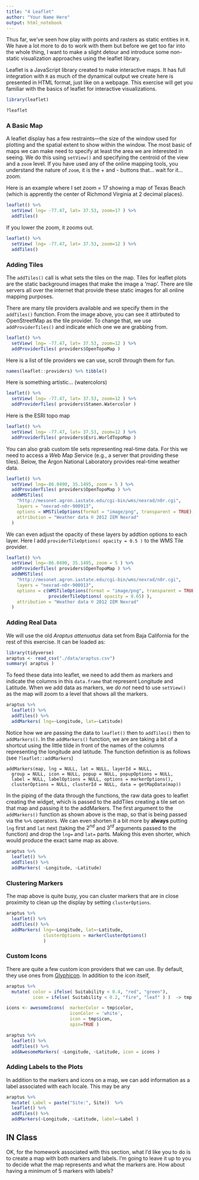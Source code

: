 ```yaml
---
title: "4 Leaflet"
author: "Your Name Here"
output: html_notebook
---
```


Thus far, we've seen how play with points and rasters as static entities in `R`.  We have a lot more to do to work with them but before we get too far into the whole thing, I want to make a slight detour and introduce some non-static visualization approaches using the leaflet library.  

Leaflet is a JavaScript library created to make interactive maps.  It has full integration with `R` as much of the dynamical output we create here is presented in HTML format, just like on a webpage.  This exercise will get you familiar with the basics of leaflet for interactive visualizations.


```r
library(leaflet)

?leaflet
```


### A Basic Map

A leaflet display has a few restraints—the size of the window used for plotting and the spatial extent to show within the window.  The most basic of maps we can make need to specify at least the area we are interested in seeing.  We do this using `setView()` and specifying the centroid of the view and a `zoom` level.  If you have used any of the online mapping tools, you understand the nature of `zoom`, it is the + and - buttons that... wait for it... zoom.

Here is an example where I set zoom = 17 showing a map of Texas Beach (which is apprently the center of Richmond Virginia at 2 decimal places).

```r
leaflet() %>% 
  setView( lng= -77.47, lat= 37.53, zoom=17 ) %>% 
  addTiles()
```

If you lower the zoom, it zooms out.

```r
leaflet() %>% 
  setView( lng= -77.47, lat= 37.53, zoom=12 ) %>% 
  addTiles()
```

### Adding Tiles

The `addTiles()` call is what sets the tiles on the map.  Tiles for leaflet plots are the static background images that make the image a 'map'.  There are tile servers all over the internet that provide these static images for all online mapping purposes.

There are many tile providers available and we specify them in the `addTiles()` function.  From the image above, you can see it attirbuted to OpenStreetMap as the tile provider.  To change that, we use `addProviderTiles()` and indicate which one we are grabbing from.

```r
leaflet() %>% 
  setView( lng= -77.47, lat= 37.53, zoom=12 ) %>% 
  addProviderTiles( providers$OpenTopoMap )
```


Here is a list of tile providers we can use, scroll through them for fun.

```r
names(leaflet::providers) %>% tibble()
```

Here is something artistic... (watercolors)

```r
leaflet() %>% 
  setView( lng= -77.47, lat= 37.53, zoom=12 ) %>% 
  addProviderTiles( providers$Stamen.Watercolor )
```

Here is the ESRI topo map

```r
leaflet() %>% 
  setView( lng= -77.47, lat= 37.53, zoom=12 ) %>% 
  addProviderTiles( providers$Esri.WorldTopoMap )
```

You can also grab custom tile sets representing real-time data.  For this we need to access a *W*eb *M*ap *S*ervice (e.g., a server that providing these tiles).  Below, the Argon National Laboratory provides real-time weather data.

```r
leaflet() %>% 
  setView( lng=-86.0490, 35.1495, zoom = 5 ) %>% 
  addProviderTiles( providers$OpenTopoMap ) %>% 
  addWMSTiles(
    "http://mesonet.agron.iastate.edu/cgi-bin/wms/nexrad/n0r.cgi",
    layers = "nexrad-n0r-900913",
    options = WMSTileOptions(format = "image/png", transparent = TRUE),
    attribution = "Weather data © 2012 IEM Nexrad"
  )
```

We can even adjust the opacity of these layers by addtion options to each layer.  Here I add `providerTileOptions( opacity = 0.5 )` to the WMS Tile provider.

```r
leaflet() %>% 
  setView( lng=-86.0490, 35.1495, zoom = 5 ) %>% 
  addProviderTiles( providers$OpenTopoMap ) %>% 
  addWMSTiles(
    "http://mesonet.agron.iastate.edu/cgi-bin/wms/nexrad/n0r.cgi",
    layers = "nexrad-n0r-900913",
    options = c(WMSTileOptions(format = "image/png", transparent = TRUE),
                providerTileOptions( opacity = 0.65) ),
    attribution = "Weather data © 2012 IEM Nexrad"
  )
```


### Adding Real Data

We will use the old *Araptus attenuatus* data set from Baja California for the rest of this exercise.  It can be loaded as:  

```r
library(tidyverse)
araptus <- read_csv("./data/araptus.csv") 
summary( araptus )
```

To feed these data into leaflet, we need to add them as markers and indicate the columns in this `data.frame` that represent Longitude and Latitude.  When we add data as markers, we *do not* need to use `setView()` as the map will zoom to a level that shows all the markers.

```r
araptus %>%
  leaflet() %>%
  addTiles() %>%
  addMarkers( lng=~Longitude, lat=~Latitude)
```

Notice how we are passing the data to `leaflet()` then to `addTiles()` then to `addMarkers()`.  In the `addMarkers()` function, we are are taking a bit of a shortcut using the little tilde in front of the names of the columns representing the longitude and latitude.  The function definition is as follows (see `?leaflet::addMarkers`)

```
addMarkers(map, lng = NULL, lat = NULL, layerId = NULL,
  group = NULL, icon = NULL, popup = NULL, popupOptions = NULL,
  label = NULL, labelOptions = NULL, options = markerOptions(),
  clusterOptions = NULL, clusterId = NULL, data = getMapData(map))
```

In the piping of the data through the functions, the raw data goes to leaflet creating the widget, which is passed to the addTiles creating a tile set on that map and passing it to the addMarkers. The first argument to the `addMarkers()` function as shown above is the map, so that is being passed via the `%>%` operators.  We can even shorten it a bit more by **always** putting `lng` first and `lat` next (taking the $2^{nd}$ and $3^{rd}$ arguments passed to the function) and drop the `lng=` and `lat=` parts.  Making this even shorter, which would produce the exact same map as above.

```r
araptus %>%
  leaflet() %>%
  addTiles() %>%
  addMarkers( ~Longitude, ~Latitude)
```

### Clustering Markers

The map above is quite busy, you can cluster markers that are in close proximity to clean up the display by setting `clusterOptions`.

```r
araptus %>%
  leaflet() %>%
  addTiles() %>%
  addMarkers( lng=~Longitude, lat=~Latitude, 
              clusterOptions = markerClusterOptions()
              )
```


### Custom Icons

There are quite a few custom icon providers that we can use.  By default, they use ones from [Glyphicon](https://getbootstrap.com/docs/3.3/components/#glyphicons).  In addition to the icon itself, 

```r

araptus %>%
  mutate( color = ifelse( Suitability < 0.4, "red", "green"),
          icon = ifelse( Suitability < 0.2, "fire", "leaf" ) )  -> tmp

icons <- awesomeIcons(  markerColor = tmp$color,
                        iconColor = 'white',
                        icon = tmp$icon, 
                        spin=TRUE )  

araptus %>%
  leaflet() %>%
  addTiles() %>%
  addAwesomeMarkers( ~Longitude, ~Latitude, icon = icons )
```



### Adding Labels to the Plots

In addition to the markers and icons on a map, we can add information as a label associated with each locale.  This may be any 

```r
araptus %>%
  mutate( Label = paste("Site:", Site))  %>%
  leaflet() %>%
  addTiles() %>%
  addMarkers(~Longitude, ~Latitude, label=~Label )
```


## IN Class

OK, for the homework associated with this section, what I'd like you to do is to create a map with both markers and labels.  I'm going to leave it up to you to decide what the map represents and what the markers are.  How about having a minimum of 5 markers with labels?  
























